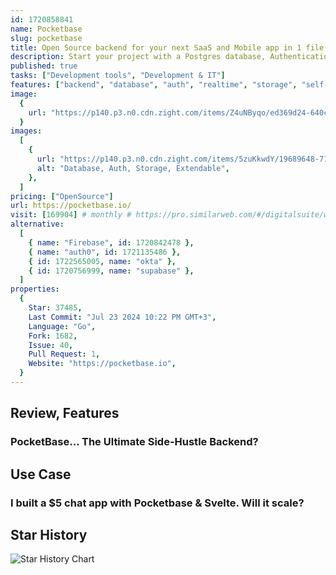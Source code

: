 ```yaml
---
id: 1720858841
name: Pocketbase
slug: pocketbase
title: Open Source backend for your next SaaS and Mobile app in 1 file
description: Start your project with a Postgres database, Authentication, instant APIs, Edge Functions, Realtime subscriptions, Storage, and Vector embeddings.
published: true
tasks: ["Development tools", "Development & IT"]
features: ["backend", "database", "auth", "realtime", "storage", "self-host"]
image:
  {
    url: "https://p140.p3.n0.cdn.zight.com/items/Z4uNByqo/ed369d24-640c-4673-be90-34aecbad6efe.jpg",
  }
images:
  [
    {
      url: "https://p140.p3.n0.cdn.zight.com/items/5zuKkwdY/19689648-71b4-49f3-bd41-1c04129b258f.jpg",
      alt: "Database, Auth, Storage, Extendable",
    },
  ]
pricing: ["OpenSource"]
url: https://pocketbase.io/
visit: [169904] # monthly # https://pro.similarweb.com/#/digitalsuite/websiteanalysis/home
alternative:
  [
    { name: "Firebase", id: 1720842478 },
    { name: "auth0", id: 1721135486 },
    { id: 1722565005, name: "okta" },
    { id: 1720756999, name: "supabase" },
  ]
properties:
  {
    Star: 37485,
    Last Commit: "Jul 23 2024 10:22 PM GMT+3",
    Language: "Go",
    Fork: 1682,
    Issue: 40,
    Pull Request: 1,
    Website: "https://pocketbase.io",
  }
---
```


## Review, Features

### PocketBase... The Ultimate Side-Hustle Backend?

<DetailYoutube videoId="Wqy3PBEglXQ" startTime={0} />

## Use Case

### I built a $5 chat app with Pocketbase & Svelte. Will it scale?

<DetailYoutube videoId="gUYBFDPZ5qk" startTime={0} />

## Star History

![Star History Chart](https://api.star-history.com/svg?repos=pocketbase/pocketbase)
